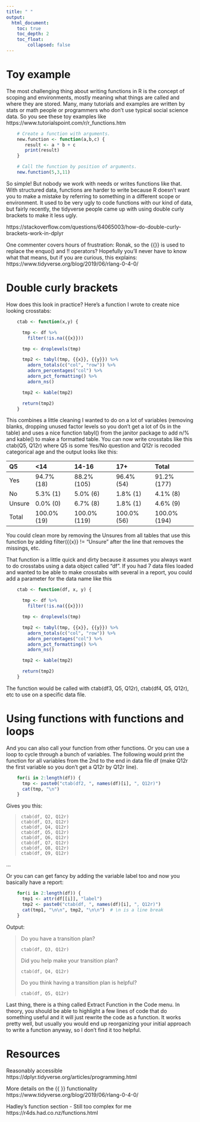 ---
title: " "
output:
  html_document:
    toc: true
    toc_depth: 2
    toc_float: 
        collapsed: false
---

# Toy example 

The most challenging thing about writing functions in R is the concept of scoping and environments, mostly meaning what things are called and where they are stored.  Many, many tutorials and examples are written by stats or math people or programmers who don't use typical social science data.  So you see these toy examples like https://www.tutorialspoint.com/r/r_functions.htm

```{r, eval=FALSE}
    # Create a function with arguments.
    new.function <- function(a,b,c) {
       result <- a * b + c
       print(result)
    }

    # Call the function by position of arguments.
    new.function(5,3,11)
```

So simple!  But nobody we work with needs or writes functions like that.  With structured data, functions are harder to write because R doesn't want you to make a mistake by referring to something in a different scope or environment.  It used to be very ugly to code functions with our kind of data, but fairly recently, the tidyverse people came up with using double curly brackets to make it less ugly. 

https://stackoverflow.com/questions/64065003/how-do-double-curly-brackets-work-in-dplyr

One commenter covers hours of frustration: Ronak, so the {{}} is used to replace the enquo() and !! operators?  Hopefully you'll never have to know what that means, but if you are curious, this explains: https://www.tidyverse.org/blog/2019/06/rlang-0-4-0/

# Double curly brackets 

How does this look in practice?  Here's a function I wrote to create nice looking crosstabs:

```{r, eval=FALSE}
    ctab <- function(x,y) {

      tmp <- df %>%
        filter(!is.na({{x}}))

      tmp <- droplevels(tmp)

      tmp2 <- tabyl(tmp, {{x}}, {{y}}) %>%
        adorn_totals(c("col", "row")) %>%
        adorn_percentages("col") %>%
        adorn_pct_formatting() %>%
        adorn_ns()

      tmp2 <- kable(tmp2)

      return(tmp2)
    }
```

This combines a little cleaning I wanted to do on a lot of variables (removing blanks, dropping unused factor levels so you don't get a lot of 0s in the table) and uses a nice function tabyl() from the janitor package to add n/% and kable() to make a formatted table.  You can now write crosstabs like this ctab(Q5, Q12r) where Q5 is some Yes/No question and Q12r is recoded categorical age and the output looks like this:


|Q5     |<14         |14-16        |17+         |Total        |
|:------|:-----------|:------------|:-----------|:------------|
|Yes    |94.7% (18)  |88.2% (105)  |96.4% (54)  |91.2% (177)  |
|No     |5.3%  (1)   |5.0%   (6)   |1.8%  (1)   |4.1%   (8)   |
|Unsure |0.0%  (0)   |6.7%   (8)   |1.8%  (1)   |4.6%   (9)   |
|Total  |100.0% (19) |100.0% (119) |100.0% (56) |100.0% (194) |


You could clean more by removing the Unsures from all tables that use this function by adding filter({{x}} != "Unsure" after the line that removes the missings, etc. 

That function is a little quick and dirty because it assumes you always want to do crosstabs using a data object called "df".  If you had 7 data files loaded and wanted to be able to make crosstabs with several in a report, you could add a parameter for the data name like this

```{r, eval=FALSE}
    ctab <- function(df, x, y) {

      tmp <- df %>%
        filter(!is.na({{x}}))

      tmp <- droplevels(tmp)

      tmp2 <- tabyl(tmp, {{x}}, {{y}}) %>%
        adorn_totals(c("col", "row")) %>%
        adorn_percentages("col") %>%
        adorn_pct_formatting() %>%
        adorn_ns()

      tmp2 <- kable(tmp2)

      return(tmp2)
    }
```

The function would be called with ctab(df3, Q5, Q12r), ctab(df4, Q5, Q12r), etc to use on a specific data file. 

# Using functions with functions and loops

And you can also call your function from other functions.  Or you can use a loop to cycle through a bunch of variables.  The following would print the function for all variables from the 2nd to the end in data file df (make Q12r the first variable so you don't get a Q12r by Q12r line).  

```{r, eval=FALSE}
    for(i in 2:length(df)) {
      tmp <- paste0("ctab(df2, ", names(df)[i], ", Q12r)")
      cat(tmp, "\n")
    }
```

Gives you this:

>     ctab(df, Q2, Q12r) 
>     ctab(df, Q3, Q12r)
>     ctab(df, Q4, Q12r)
>     ctab(df, Q5, Q12r)
>     ctab(df, Q6, Q12r)
>     ctab(df, Q7, Q12r)
>     ctab(df, Q8, Q12r)
>     ctab(df, Q9, Q12r) 

...

Or you can can get fancy by adding the variable label too and now you basically have a report:

```{r, eval=FALSE}
    for(i in 2:length(df)) {
      tmp1 <- attr(df[[i]], "label")
      tmp2 <- paste0("ctab(df, ", names(df)[i], ", Q12r)")
      cat(tmp1, "\n\n", tmp2, "\n\n")  # \n is a line break
    }
```

Output:

>    Do you have a transition plan? 
>
>     ctab(df, Q3, Q12r)
>
>    Did you help make your transition plan?
>
>     ctab(df, Q4, Q12r)
>
>    Do you think having a transition plan is helpful?
>
>     ctab(df, Q5, Q12r)



Last thing, there is a thing called Extract Function in the Code menu.  In theory, you should be able to highlight a few lines of code that do something useful and it will just rewrite the code as a function.  It works pretty well, but usually you would end up reorganizing your initial approach to write a function anyway, so I don't find it too helpful. 

# Resources

Reasonably accessible  
https://dplyr.tidyverse.org/articles/programming.html

More details on the {{ }} functionality  
https://www.tidyverse.org/blog/2019/06/rlang-0-4-0/

Hadley's function section - Still too complex for me  
https://r4ds.had.co.nz/functions.html

